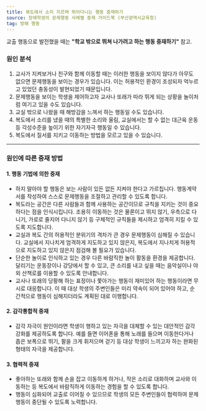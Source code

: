 ```yaml
---
title: 복도에서 소리 지르며 뛰어다니는 행동 중재하기
source: 장애학생의 문제행동 사례별 중재 가이드북 (부산광역시교육청)
tag: 방해 행동
---
```


교출 행동으로 발전했을 때는 **"학교 밖으로 뛰쳐 나가려고 하는 행동 중재하기"** 참고.

### 원인 분석

1. 교사가 지켜보거나 친구와 함께 이동할 때는 이러한 행동을 보이지 않다가 아무도 없으면 문제행동을 보이는 경우가 있습니다. 이는 허용적인 환경이 조성되자 억누르고 있었던 충동성이 발현되었기 때문입니다.
2. 문제행동을 보이는 학생을 제어하고자 교사나 또래가 따라 뛰게 되는 상황을 놀이처럼 여기고 있을 수도 있습니다.
3. 교실 밖으로 나왔을 때 해방감을 느껴서 하는 행동일 수도 있습니다.
4. 복도에서 소리를 냈을 때의 특별한 소리와 울림, 교실에서는 할 수 없는 대근육 운동 등 각성수준을 높이기 위한 자기자극 행동일 수 있습니다.
5. 복도에서 질서를 지키고 이동하는 방법을 모르고 있을 수 있습니다.

---

### 원인에 따른 중재 방법

#### 1. 행동 기법에 의한 중재

- 하지 말아야 할 행동은 보는 사람이 있든 없든 지켜야 한다고 가르칩니다. 행동계약서를 작성하여 스스로 문제행동을 조절하고 관리할 수 있도록 합니다.
- 복도라는 공간은 다른 사람들과 함께 사용하는 공간이므로 규칙을 지키는 것이 중요하다는 점을 인식시킵니다. 조용히 이동하는 것은 물론이고 뛰지 않기, 우측으로 다니기, 가로로 줄지어 다니지 않기 등 구체적인 규칙들을 제시하고 엄격히 지킬 수 있도록 지도합니다.
- 교실과 복도 간의 허용적인 분위기의 격차가 큰 경우 문제행동이 심해질 수 있습니다. 교실에서 지나치게 엄격하게 지도하고 있지 않은지, 복도에서 지나치게 허용적으로 지도하고 있지 않은지 점검해 볼 필요가 있습니다.
- 단순한 놀이로 인식하고 있는 경우 다른 바람직한 놀이 활동을 환경을 제공합니다. 달리기는 운동장이나 강당에서 할 수 있고, 큰 소리를 내고 싶을 때는 음악실이나 야외 산책로를 이용할 수 있도록 안내합니다.
- 교사나 또래의 당황해 하는 표정이나 쫓아가는 행동이 재미있어 하는 행동이라면 무시로 대응합니다. 이 때 대상 학생의 주변인들은 미리 약속이 되어 있어야 하고, 순간적으로 행동이 심해지더라도 계획된 대로 이행합니다.

#### 2. 감각통합적 중재

- 감각 자극이 원인이라면 학생이 행하고 있는 자극을 대체할 수 있는 대안적인 감각 강화를 제공하도록 합니다. 예를 들면 이어폰을 통해 노래를 들으며 이동한다거나 좁은 보폭으로 뛰기, 팔을 크게 휘저으며 걷기 등 대상 학생이 느끼고자 하는 완화된 형태의 자극을 제공합니다.

#### 3. 협력적 중재

- 좋아하는 또래와 함께 손을 잡고 이동하게 하거나, 작은 소리로 대화하며 교사와 이동하는 등 복도에서 바람직하게 이동하는 경험을 할 수 있도록 합니다.
- 행동이 심화되어 교출로 이어질 수 있으므로 학생의 모든 주변인들이 협력하여 문제행동이 중단될 수 있도록 노력합니다.

